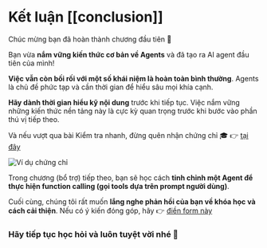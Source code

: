 # Kết luận [[conclusion]]

Chúc mừng bạn đã hoàn thành chương đầu tiên 🥳

Bạn vừa **nắm vững kiến thức cơ bản về Agents** và đã tạo ra AI agent đầu tiên của mình!

**Việc vẫn còn bối rối với một số khái niệm là hoàn toàn bình thường**. Agents là chủ đề phức tạp và cần thời gian để hiểu sâu mọi khía cạnh.

**Hãy dành thời gian hiểu kỹ nội dung** trước khi tiếp tục. Việc nắm vững những kiến thức nền tảng này là cực kỳ quan trọng trước khi bước vào phần thú vị tiếp theo.

Và nếu vượt qua bài Kiểm tra nhanh, đừng quên nhận chứng chỉ 🎓 👉 [tại đây](https://huggingface.co/spaces/agents-course/unit1-certification-app)

<img src="https://huggingface.co/datasets/agents-course/course-images/resolve/main/en/unit1/certificate-example.jpg" alt="Ví dụ chứng chỉ"/>

Trong chương (bổ trợ) tiếp theo, bạn sẽ học cách **tinh chỉnh một Agent để thực hiện function calling (gọi tools dựa trên prompt người dùng)**.

Cuối cùng, chúng tôi rất muốn **lắng nghe phản hồi của bạn về khóa học và cách cải thiện**. Nếu có ý kiến đóng góp, hãy 👉 [điền form này](https://docs.google.com/forms/d/e/1FAIpQLSe9VaONn0eglax0uTwi29rIn4tM7H2sYmmybmG5jJNlE5v0xA/viewform?usp=dialog)

### Hãy tiếp tục học hỏi và luôn tuyệt vời nhé 🤗